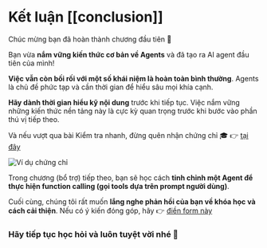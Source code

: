 # Kết luận [[conclusion]]

Chúc mừng bạn đã hoàn thành chương đầu tiên 🥳

Bạn vừa **nắm vững kiến thức cơ bản về Agents** và đã tạo ra AI agent đầu tiên của mình!

**Việc vẫn còn bối rối với một số khái niệm là hoàn toàn bình thường**. Agents là chủ đề phức tạp và cần thời gian để hiểu sâu mọi khía cạnh.

**Hãy dành thời gian hiểu kỹ nội dung** trước khi tiếp tục. Việc nắm vững những kiến thức nền tảng này là cực kỳ quan trọng trước khi bước vào phần thú vị tiếp theo.

Và nếu vượt qua bài Kiểm tra nhanh, đừng quên nhận chứng chỉ 🎓 👉 [tại đây](https://huggingface.co/spaces/agents-course/unit1-certification-app)

<img src="https://huggingface.co/datasets/agents-course/course-images/resolve/main/en/unit1/certificate-example.jpg" alt="Ví dụ chứng chỉ"/>

Trong chương (bổ trợ) tiếp theo, bạn sẽ học cách **tinh chỉnh một Agent để thực hiện function calling (gọi tools dựa trên prompt người dùng)**.

Cuối cùng, chúng tôi rất muốn **lắng nghe phản hồi của bạn về khóa học và cách cải thiện**. Nếu có ý kiến đóng góp, hãy 👉 [điền form này](https://docs.google.com/forms/d/e/1FAIpQLSe9VaONn0eglax0uTwi29rIn4tM7H2sYmmybmG5jJNlE5v0xA/viewform?usp=dialog)

### Hãy tiếp tục học hỏi và luôn tuyệt vời nhé 🤗